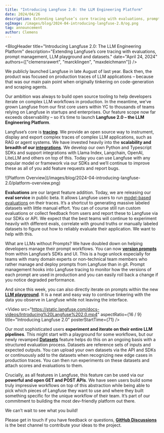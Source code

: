 ```yaml
---
title: "Introducing Langfuse 2.0: the LLM Engineering Platform"
date: 2024/04/26
description: Extending Langfuse’s core tracing with evaluations, prompt management, LLM playground and datasets.
ogImage: /images/blog/2024-04-introducing-langfuse-2.0/og.png
tag: announcement
author: Clemens
---
```



<BlogHeader
  title="Introducing Langfuse 2.0: The LLM Engineering Platform"
  description="Extending Langfuse’s core tracing with evaluations, prompt management, LLM playground and datasets."
  date="April 24, 2024"
  authors={["clemensrawert", "marcklingen", "maxdeichmann"]}
/>

We publicly launched Langfuse in late August of last year. Back then, the product was focused on production traces of LLM applications – because that was our main pain point when originally tinkering on code-generation and scraping agents.

Our ambition was always to build open source tooling to help developers iterate on complex LLM workflows in production. In the meantime, we’ve grown Langfuse from our first core users within YC to thousands of teams relying on Langfuse in startups and enterprises. Our feature scope now far exceeds observability – so it’s time to launch **Langfuse 2.0 – the LLM Engineering Platform**.

Langfuse’s core is [**tracing**](/docs/tracing). We provide an open source way to instrument, display and export complex traces of complex LLM applications, such as RAG or agent systems. We have invested heavily into the **scalability and breadth of our [integrations](/integrations)**. We develop our own Python and Typescript SDKs and support integrations with Llama Index, Langchain, OpenAI, LiteLLM and others on top of this. Today you can use Langfuse with any popular model or framework via our SDKs and we’ll continue to improve these as all of you add feature requests and report bugs.

<Frame className="my-10" fullWidth>
  ![Platform
  Overview](/images/blog/2024-04-introducing-langfuse-2.0/platform-overview.png)
</Frame>

**Evaluations** are our largest feature addition. Today, we are releasing our **eval service** in public beta. It allows Langfuse users to run [model-based evaluations](/docs/scores/model-based-evals) on their traces. It’s a shortcut to generating massive labeled datasets with little manual effort. You can of course still run custom evaluations or collect feedback from users and report these to Langfuse via our SDKs or API. We expect that the best teams will continue to experiment heavily with different evals, correlate with ground truths or manually labeled datasets to figure out how to reliably evaluate their application. We want to help with this.

What are LLMs without Prompts? We have doubled down on helping developers manage their prompt workflows. You can now [**version prompts**](/docs/prompts) from within Langfuse’s SDKs and UI. This is a huge unlock especially for teams with many domain experts or non-technical team members who rather manage and deploy prompts from Langfuse than in git. Prompt management hooks into Langfuse tracing to monitor how the versions of each prompt are used in production and you can easily roll back a change if you notice degraded performance.

And since this week, you can also directly iterate on prompts within the new [**LLM playground**](/docs/playground). It is a neat and easy way to continue tinkering with the data you observe in Langfuse while not leaving the interface.

<Video
  src="https://static.langfuse.com/docs-videos/Introducing%20Langfuse%202.0.mp4"
  aspectRatio={16 / 9}
  title="Introducing Langfuse 2.0"
  posterStartTime={71}
/>

Our most sophisticated users **experiment and iterate on their entire LLM pipelines**. This might start with a playground for some workflows, but our newly revamped [**Datasets**](/docs/datasets) feature helps do this on an ongoing basis with a structured evaluation process. Datasets are reference sets of inputs and expected outputs. You can upload your own datasets via the API and SDKs or continuously add to the datasets when recognizing new edge cases in production traces. You can then run experiments on these datasets and attach scores and evaluations to them.

Crucially, as all features in Langfuse, this feature can be used via our **powerful and open GET and POST APIs**. We have seen users build some truly impressive workflows on top of this abstraction while being able to pick which pieces of Langfuse they want to use and where they built something specific for the unique workflow of their team. It’s part of our commitment to building the most dev-friendly platform out there.

We can’t wait to see what you build!

Please get in touch if you have feedback or questions, [**GitHub Discussions**](/ideas) is the best channel to contribute your ideas to the project.
